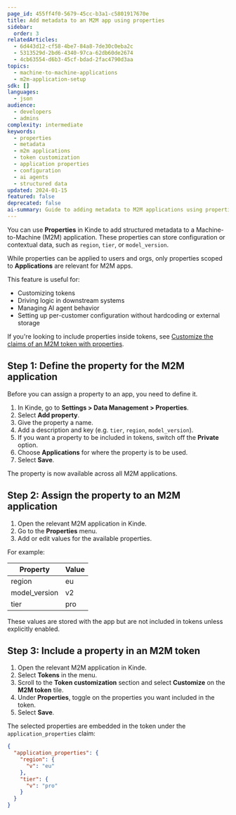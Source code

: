 ```yaml
---
page_id: 455ff4f0-5679-45cc-b3a1-c5801917670e
title: Add metadata to an M2M app using properties
sidebar:
  order: 3
relatedArticles:
  - 6d443d12-cf58-4be7-84a8-7de30c0eba2c
  - 5313529d-2bd6-4340-97ca-62db60de2674
  - 4cb63554-d6b3-45cf-bdad-2fac4790d3aa
topics:
  - machine-to-machine-applications
  - m2m-application-setup
sdk: []
languages:
  - json
audience:
  - developers
  - admins
complexity: intermediate
keywords:
  - properties
  - metadata
  - m2m applications
  - token customization
  - application properties
  - configuration
  - ai agents
  - structured data
updated: 2024-01-15
featured: false
deprecated: false
ai-summary: Guide to adding metadata to M2M applications using properties including property definition, assignment, and token customization for configuration management.
---
```


You can use **Properties** in Kinde to add structured metadata to a Machine-to-Machine (M2M) application. These properties can store configuration or contextual data, such as `region`, `tier`, or `model_version`.

While properties can be applied to users and orgs, only properties scoped to **Applications** are relevant for M2M apps. 

This feature is useful for:

- Customizing tokens
- Driving logic in downstream systems
- Managing AI agent behavior
- Setting up per-customer configuration without hardcoding or external storage

If you're looking to include properties inside tokens, see [Customize the claims of an M2M token with properties](/machine-to-machine-applications/m2m-application-setup/add-metadata-to-an-m2m-application-with-properties/).

## Step 1: Define the property for the M2M application

Before you can assign a property to an app, you need to define it.

1. In Kinde, go to **Settings > Data Management > Properties**.
2. Select **Add property**.
3. Give the property a name.
4. Add a description and key (e.g. `tier`, `region`, `model_version`).
5. If you want a property to be included in tokens, switch off the **Private** option.
6. Choose **Applications** for where the property is to be used.
7. Select **Save**.

The property is now available across all M2M applications.

## Step 2: Assign the property to an M2M application

1. Open the relevant M2M application in Kinde. 
2. Go to the **Properties** menu.
3. Add or edit values for the available properties.

For example:

| Property      | Value |
| ------------- | ----- |
| region        | eu    |
| model_version | v2    |
| tier          | pro   |

These values are stored with the app but are not included in tokens unless explicitly enabled.

## Step 3: Include a property in an M2M token

1. Open the relevant M2M application in Kinde. 
2. Select **Tokens** in the menu.
3. Scroll to the **Token customization** section and select **Customize** on the **M2M token** tile. 
4. Under **Properties**, toggle on the properties you want included in the token.
5. Select **Save**.

The selected properties are embedded in the token under the `application_properties` claim:

```json
{
  "application_properties": {
    "region": {
      "v": "eu"
    },
    "tier": {
      "v": "pro"
    }
  }
}
```
